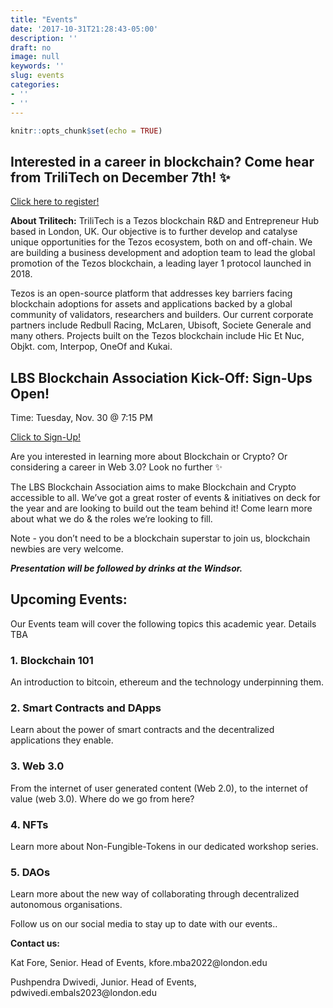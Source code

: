```yaml
---
title: "Events"
date: '2017-10-31T21:28:43-05:00'
description: ''
draft: no
image: null
keywords: ''
slug: events
categories:
- ''
- ''
---
```


```r
knitr::opts_chunk$set(echo = TRUE)
```

## Interested in a career in blockchain? Come hear from TriliTech on December 7th! ✨

[Click here to register!](https://london-csm.symplicity.com/students/index.php?ss=is&_ksl=1&mode=form&s=event&id=55d3ae74777c2cccd9c71d1e6aa15508)

**About Trilitech:**
TriliTech is a Tezos blockchain R&D and Entrepreneur Hub based in London, UK. Our objective is to further develop and catalyse unique opportunities for the Tezos ecosystem, both on and off-chain. We are building a business development and adoption team to lead the global promotion of the Tezos blockchain, a leading layer 1 protocol launched in 2018. 

Tezos is an open-source platform that addresses key barriers facing blockchain adoptions for assets and applications backed by a global community of validators, researchers and builders. Our current corporate partners include Redbull Racing, McLaren, Ubisoft, Societe Generale and many others. Projects built on the Tezos blockchain include Hic Et Nuc, Objkt. com, Interpop, OneOf and Kukai.


## LBS Blockchain Association Kick-Off: Sign-Ups Open!

Time: Tuesday, Nov. 30 @ 7:15 PM

[Click to Sign-Up!](https://www.eventbrite.co.uk/e/lbs-blockchain-association-2021-kick-off-tickets-211665877337) 

Are you interested in learning more about Blockchain or Crypto? Or considering a career in Web 3.0? Look no further ✨

The LBS Blockchain Association aims to make Blockchain and Crypto accessible to all. We've got a great roster of events & initiatives on deck for the year and are looking to build out the team behind it! Come learn more about what we do & the roles we're looking to fill. 

Note - you don't need to be a blockchain superstar to join us, blockchain newbies are very welcome.

**_Presentation will be followed by drinks at the Windsor._**


## Upcoming Events:

Our Events team will cover the following topics this academic year. Details TBA

### 1. Blockchain 101 


An introduction to bitcoin, ethereum and the technology underpinning them.


### 2. Smart Contracts and DApps


Learn about the power of smart contracts and the decentralized applications they enable.


### 3. Web 3.0


From the internet of user generated content (Web 2.0), to the internet of value (web 3.0). Where do we go from here?

### 4. NFTs


Learn more about Non-Fungible-Tokens in our dedicated workshop series.

### 5. DAOs


Learn more about the new way of collaborating through decentralized autonomous organisations. 



Follow us on our social media to stay up to date with our events..

**Contact us:**

Kat Fore, Senior. Head of Events, kfore.mba2022@london.edu

Pushpendra Dwivedi, Junior. Head of Events, pdwivedi.embals2023@london.edu


